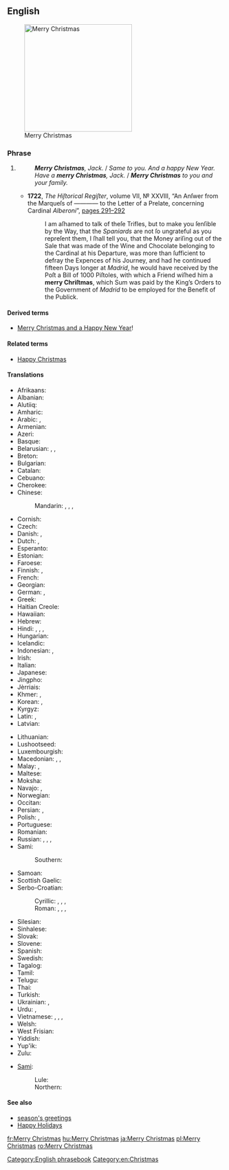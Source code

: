 ==English==
[[File:Merry Christmas.JPG|thumb|250px|upright|Merry Christmas]]

===Phrase===
{{en-phrase|[[merry]] [[Christmas]]!}}

# {{non-gloss definition|Used to express good wishes on or before [[Christmas]] [[Christmas Day|Day]].}}
#: '''''Merry Christmas''', Jack.'' / ''Same to you. And a happy New Year.''
#: ''Have a '''merry Christmas''', Jack.'' / '''''Merry Christmas''' to you and your family.''
#* '''1722''', ''The Hiſtorical Regiſter'', volume VII, № XXVIII, “An Anſwer from the Marqueſs of ———— to the Letter of a Prelate, concerning Cardinal ''Alberoni''”, <span class="plainlinks">[http://books.google.co.uk/books?id=CNsRAAAAYAAJ&pg=PA291&dq=%22Merry+Christmas%22&hl=en&sa=X&ei=nwT5TumdHs6-8gPJ2uHKAQ&ved=0CEgQ6AEwAzgK#v=onepage&q=%22Merry%20Christmas%22&f=false pages 291–292]</span>
#*: I am aſhamed to talk of theſe Trifles, but to make you ſenſible by the Way, that the ''Spaniards'' are not ſo ungrateful as you repreſent them, I ſhall tell you, that the Money ariſing out of the Sale that was made of the Wine and Chocolate belonging to the Cardinal at his Departure, was more than ſufficient to defray the Expences of his Journey, and had he continued fifteen Days longer at ''Madrid'', he would have received by the Poſt a Bill of 1000 Piſtoles, with which a Friend wiſhed him a '''merry Chriſtmas''', which Sum was paid by the King’s Orders to<!-- page break in source --> the Government of ''Madrid'' to be employed for the Benefit of the Publick.

====Derived terms====
* [[Merry Christmas and a Happy New Year]]!

====Related terms====
* [[Happy Christmas]] {{qualifier|UK|Commonwealth except Canada}}

====Translations====
{{trans-top|good wishes at Christmas time}}
* Afrikaans: {{t-|af|geseënde kerfees}}
* Albanian: {{t-|sq|gëzuar Krishtlindja}}
* Alutiiq: {{tø|ems|Nunaniqsaakici Aʀusistuami}}
* Amharic: {{t-|am|መልካም ገና|tr=melkim gena|sc=Ethi}}
* Arabic: {{t-|ar|عيد ميلاد مجيد|tr=ʿīd mīlād majīd|sc=Arab}}, {{t-|ar|ميلاد مجيد|tr=mīlād majīd|sc=Arab}}
* Armenian: {{t-|hy|շնորհավոր Սուրբ Ծնունդ|tr=šnorhavor Surb Çnund|sc=Armn}}
* Azeri: {{t-|az|tezze iliniz yahsi olsun}}
* Basque: {{t|eu|Eguberri on}}
* Belarusian: {{t-|be|з Калядамі|tr=z Kaljadámi|sc=Cyrl}}, {{t-|be|з Нараджэннем|tr=z Naradžénnem|sc=Cyrl}}, {{t-|be|з Нараджэннем Хрыстовым|tr=z Naradžénnem Xrystóvym|sc=Cyrl}}
* Breton: {{t|br|nedeleg laouen}}
* Bulgarian: {{t-|bg|Весела Коледа|tr=Vesela Koleda|sc=Cyrl}}
* Catalan: {{t-|ca|bon Nadal}}
* Cebuano: {{tø|ceb|malipayong pasko}}
* Cherokee: {{t-|chr|ᎤᏬᏢᏗ ᏓᏂᏍᏓᏲᎯᎲ|tr=uwotlvdi danisdayohihv|sc=Cher}}
* Chinese:
*: Mandarin: {{t-|cmn|聖誕快樂|sc=Hani}}, {{t|cmn|圣诞快乐|tr=Shèngdàn kuàilè|sc=Hani}}, {{t|cmn|聖誕節快樂|sc=Hani}}, {{t|cmn|圣诞节快乐|tr=Shèngdànjié kuàilè|sc=Hani}}
* Cornish: {{t|kw|Nadelik Looan}}
* Czech: {{t-|cs|Veselé Vánoce}}
* Danish: {{t-|da|glædelig jul}}, {{t+|da|god jul}}
* Dutch: {{t-|nl|vrolijk kerstfeest}}, {{t-|nl|prettig kerstfeest}}
* Esperanto: {{t-|eo|ĝojan Kristnaskon}}
* Estonian: {{t-|et|häid jõule}}
* Faroese: {{t-|fo|gleðilig jól}}
* Finnish: {{t-|fi|hyvää joulua}}, {{t-|fi|hauskaa joulua}}
* French: {{t+|fr|joyeux Noël}}
* Georgian: {{t+|ka|შობას გილოცავთ|tr=šobas giloc'avt'|sc=Geor}}
* German: {{t+|de|frohe Weihnachten}}, {{t-|de|fröhliche Weihnachten}}
* Greek: {{t-|el|Καλά Χριστούγεννα|tr=Kalá Christoúgenna|sc=Grek}}
* Haitian Creole: {{t|ht|Jwaye Nowèl}}
* Hawaiian: {{t|haw|mele Kalikimaka}}
* Hebrew: {{t-|he|חג מולד שמח|tr=khag molad sameakh|sc=Hebr}}
* Hindi: {{t-|hi|शुभ बड़ा दिन|tr=śubh baṛā din|sc=Deva}}, {{t-|hi|शुभ क्रिस्मस|tr=śubh krismas|sc=Deva}}, {{t-|hi|मेरी क्रिसमस|tr=merī krismas|sc=Deva}}, {{t-|hi|क्रिसमस मुबारक|tr=krismas mubārak|sc=Deva}}
* Hungarian: {{t+|hu|boldog karácsonyt}}
* Icelandic: {{t+|is|gleðileg jól}}
* Indonesian: {{t-|id|selamat hari Natal}}, {{t-|id|selamat Natal}}
* Irish: {{t-|ga|Nollaig Shona}}
* Italian: {{t-|it|buon Natale}}
* Japanese: {{t+|ja|メリークリスマス|tr=Meri Kurisumasu}}
* Jingpho: {{t|kac|ngwi pyaw ai X'mas rai u ga|alt=ngwi pyaw ai X'mas rai u ga!}}
* Jèrriais: {{tø|roa-jer|bouan Noué|alt=un bouan Noué!}}
* Khmer: {{t-|km|រីករាយថ្ងៃបុណ្យណូអែល|tr=riik riey tngay bon noo'ael|sc=Khmr}}, {{t-|km|បុណ្យ​ណូអែល|tr=bon noo'ael|sc=Khmr}}
* Korean: {{t-|ko|즐거운 성탄절|tr=jeulgeoun seongtanjeol|sc=Hang}}, {{t-|ko|메리 크리스마스|tr=meri keuriseumaseu|sc=Hang}}
* Kyrgyz: {{t-|ky|Жаратканнын туысымен|sc=Cyrl}}
* Latin: {{t-|la|felix dies Nativitatis}}, {{t-|la|Natale Hilare}}
* Latvian: {{t-|lv|priecīgus Ziemassvētkus}}
{{trans-mid}}
* Lithuanian: {{t-|lt|Linksmų Kalėdų}}
* Lushootseed: {{t|lut|haʔɬ pədx̌aʔx̌aʔ}}
* Luxembourgish: {{t-|lb|froue Crëschtdag}}
* Macedonian: {{t-|mk|Среќен Божиќ|tr=Sréḱen Bóžiḱ|sc=Cyrl}}, {{t-|mk|Христос се роди|alt=Христос се роди!|tr=Hrístos se ródi!|sc=Cyrl}} {{qualifier|greeting}}, {{t-|mk|Навистина се роди|alt=Навистина се роди!|tr=Navístina se ródi!|sc=Cyrl}} {{qualifier|reply}}
* Malay: {{t-|ms|selamat hari Natal}}, {{t-|ms|selamat Natal}}
* Maltese: {{t-|mt|il-Milied it-Tajjeb}}
* Moksha: {{tø|mdf|Роштува мархта}}
* Navajo: {{tø|nv|Yáʼátʼééh Késhmish}}, {{tø|nv|Nizhónígo Késhmish Adííłeeł}}
* Norwegian: {{t+|no|god jul}}
* Occitan: {{t|oc|Bon Nadal}}
* Persian: {{t-|fa|میلاد مسیح مبارک باد|tr=milâd-e masih mobârak bâd|sc=fa-Arab}}, {{t-|fa|کریسمس مبارک|tr=kerismas mobârak|sc=fa-Arab}}
* Polish: {{t+|pl|Wesołych Świąt}}, {{t-|pl|Wesołych Świąt Bożego Narodzenia}}
* Portuguese: {{t+|pt|Feliz Natal}}
* Romanian: {{t-|ro|Crăciun fericit}}
* Russian: {{t-|ru|с Рождеством|tr=s Roždestvóm|sc=Cyrl}}, {{t-|ru|с Рождеством Христовым|tr=s Roždestvóm Xristóvym|sc=Cyrl}}, {{t-|ru|Весёлого Рождества|tr=Vesjólovo Roždestvá|sc=Cyrl}}, {{t-|ru|Счастливого Рождества|tr=Sčastlívovo Roždestvá|sc=Cyrl}}
* Sami:
*: Southern: {{tø|sma|buerie jåvle}}
* Samoan: {{t-|sm|Manuia le Kerisimasi}}
* Scottish Gaelic: {{t-|gd|Nollaig Chridheil}}
* Serbo-Croatian:
*: Cyrillic: {{t-|sh|Срећан Божић|sc=Cyrl}}, {{t-|sh|Сретан Божић|sc=Cyrl}}, {{t-|sh|Христос се роди|sc=Cyrl}}, {{t-|sh|Ваистину се роди|sc=Cyrl}}
*: Roman: {{t-|sh|Srećan Božić}}, {{t-|sh|Sretan Božić}}, {{t-|sh|Hristos se rodi}}, {{t-|sh|Vaistinu se rodi}}
* Silesian: {{tø|szl|Radosnych Godōw}}
* Sinhalese: {{t-|si|සුභ නත්තලක්|tr=subha natthalak|sc=Sinh}}
* Slovak: {{t-|sk|Veselé Vianoce}}
* Slovene: {{t-|sl|Vesel božič}}
* Spanish: {{t+|es|feliz Navidad}}
* Swedish: {{t+|sv|god jul}}
* Tagalog: {{t-|tl|maligayang pasko}}
* Tamil: {{t-|ta|கிறிஸ்துமஸ் நல்வாழ்த்துக்கள்|tr=kiṟistumas nalvāḻttukkaḷ|sc=Taml}}
* Telugu: {{t|te|మెర్రీ క్రిస్మస్|tr=merrī krismas|sc=Telu}}
* Thai: {{t-|th|สุขสันต์วันคริสต์มาส|tr=sòoksăn wan krítmâat|sc=Thai}}
* Turkish: {{t-|tr|mutlu Noeller}}
* Ukrainian: {{t-|uk|з Різдвом|tr=z Rizdvóm|sc=Cyrl}}, {{t-|uk|з Різдвом Христовим|tr=z Rizdvóm Xrystóvym|sc=Cyrl}}
* Urdu: {{t-|ur|کرسمس مبارک|tr=krismas mubārak|sc=ur-Arab}}, {{t-|ur|میری کرسمس|tr=merī krismas|sc=ur-Arab}}
* Vietnamese: {{t-|vi|chúc mừng Giáng sinh}}, {{t-|vi|chúc mừng Nô-en}}, {{t-|vi|chức mừng Giáng sinh}}, {{t-|vi|chức mừng Nô-en}}
* Welsh: {{t-|cy|Nadolig Llawen}}
* West Frisian: {{t|fy|noflike krystdagen}}
* Yiddish: {{t-|yi|פֿרײלעכע ניטל|tr=freylekhe nitl|sc=Hebr}}
* Yup'ik: {{tø|esu|Alussistuaqegtaarmek piamken}}
* Zulu: {{t-|zu|uKhisimusi oMuhle}}
{{trans-bottom}}

{{checktrans-top}}
* [[Sami]]:
*: Lule: {{tø|smj|buorre javla}}
*: Northern: {{tø|se|buorre juovla}}
{{trans-mid}}
{{trans-bottom}}

====See also====
* [[season's greetings]]
* [[Happy Holidays]]

[[Category:English phrasebook]]
[[Category:en:Christmas]]

[[fr:Merry Christmas]]
[[hu:Merry Christmas]]
[[ja:Merry Christmas]]
[[pl:Merry Christmas]]
[[ro:Merry Christmas]]